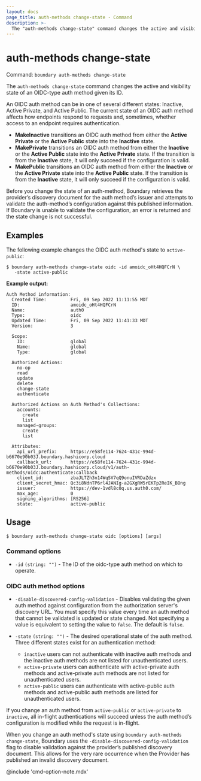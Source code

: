 ```yaml
---
layout: docs
page_title: auth-methods change-state - Command
description: >-
  The "auth-methods change-state" command changes the active and visibility state of an OIDC-type auth method resource.
---
```


# auth-methods change-state

Command: `boundary auth-methods change-state`

The `auth-methods change-state` command changes the active and visibility state
of an OIDC-type auth method given its ID.

An OIDC auth method can be in one of several different states: Inactive, Active
Private, and Active Public. The current state of an OIDC auth method
affects how endpoints respond to requests and, sometimes, whether access to
an endpoint requires authentication.

- **MakeInactive** transitions an OIDC auth method from either the **Active Private**
  or the **Active Public** state into the **Inactive** state.
- **MakePrivate** transitions an OIDC auth method from either the **Inactive** or the
  **Active Public** state into the **Active Private** state. If the transition is from the
  **Inactive** state, it will only succeed if the configuration is
  valid.
- **MakePublic** transitions an OIDC auth method from either the **Inactive** or the
  **Active Private** state into the **Active Public** state. If the transition is from the
  **Inactive** state, it will only succeed if the configuration is
  valid.

Before you change the state of an auth-method, Boundary retrieves the provider’s discovery document for the auth method’s issuer and attempts to
validate the auth-method’s configuration against this published information. If
Boundary is unable to validate the configuration, an error is returned and the
state change is not successful.

## Examples

The following example changes the OIDC auth method's state to `active-public`:

```shell-session
$ boundary auth-methods change-state oidc -id amoidc_oHt4HQFCrN \
   -state active-public
```

**Example output:**

<CodeBlockConfig hideClipboard>

```plaintext
Auth Method information:
  Created Time:         Fri, 09 Sep 2022 11:11:55 MDT
  ID:                   amoidc_oHt4HQFCrN
  Name:                 auth0
  Type:                 oidc
  Updated Time:         Fri, 09 Sep 2022 11:41:33 MDT
  Version:              3

  Scope:
    ID:                 global
    Name:               global
    Type:               global

  Authorized Actions:
    no-op
    read
    update
    delete
    change-state
    authenticate

  Authorized Actions on Auth Method's Collections:
    accounts:
      create
      list
    managed-groups:
      create
      list

  Attributes:
    api_url_prefix:     https://e58fe114-7624-431c-994d-b6670e90b03J.boundary.hashicorp.cloud
    callback_url:       https://e58fe114-7624-431c-994d-b6670e90b03J.boundary.hashicorp.cloud/v1/auth-methods/oidc:authenticate:callback
    client_id:          zbaJLTZh3n14WqSV7qQ9onuIVRDaZdzx
    client_secret_hmac: Qc3i8NdnTP6rl4JANIg-a2GXgRW5rEKTp2ReIK_BOng
    issuer:             https://dev-1vdl8c0q.us.auth0.com/
    max_age:            0
    signing_algorithms: [RS256]
    state:              active-public
```

</CodeBlockConfig>

## Usage

<CodeBlockConfig hideClipboard>

```shell-session
$ boundary auth-methods change-state oidc [options] [args]
```

</CodeBlockConfig>

### Command options

- `-id` `(string: "")` - The ID of the oidc-type auth method on which to operate.

### OIDC auth method options

- `-disable-discovered-config-validation`  - Disables validating
   the given auth method against configuration from the authorization server's
   discovery URL. You must specify this value every time an auth method that cannot be validated
   is updated or state changed. Not specifying a value is equivalent to setting the value to
   `false`. The default is `false`.

- `-state` `(string: "")` - The desired operational state of the auth method.
  Three different states exist for an authentication method:

   - `inactive` users can not authenticate with inactive auth methods and the
   inactive auth methods are not listed for unauthenticated users.
   - `active-private` users can authenticate with active-private auth methods
   and active-private auth methods are not listed for unauthenticated users.
   - `active-public` users can authenticate with active-public auth methods and
   active-public auth methods are listed for unauthenticated users.

If you change an auth method from `active-public` or `active-private` to `inactive`, all
in-flight authentications will succeed unless the auth method’s configuration is
modified while the request is in-flight.

When you change an auth method's state using `boundary auth-methods change-state`,
Boundary uses the `-disable-discovered-config-validation` flag to disable validation
against the provider’s published discovery document. This allows for the very
rare occurrence when the Provider has published an invalid discovery document.

@include 'cmd-option-note.mdx'